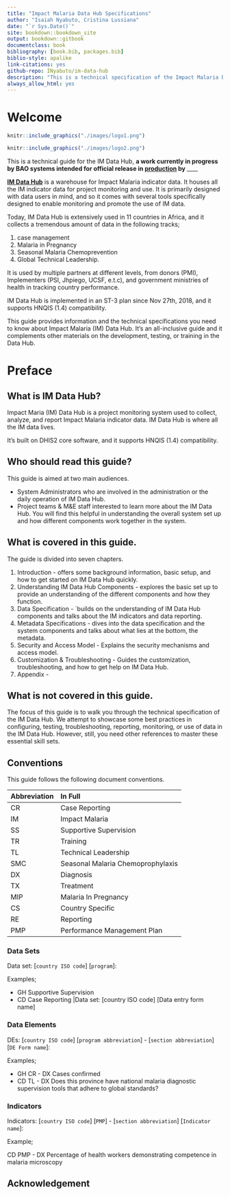 ```yaml
--- 
title: "Impact Malaria Data Hub Specifications"
author: "Isaiah Nyabuto, Cristina Lussiana"
date: "`r Sys.Date()`"
site: bookdown::bookdown_site
output: bookdown::gitbook
documentclass: book
bibliography: [book.bib, packages.bib]
biblio-style: apalike
link-citations: yes
github-repo: INyabuto/im-data-hub
description: "This is a technical specification of the Impact Malaria Data Hub."
always_allow_html: yes
---
```


# Welcome {-}

```r
knitr::include_graphics("./images/logo1.png")
```

```r
knitr::include_graphics("./images/logo2.png")
```

This is a technical guide for the IM Data Hub, __a work currently in progress by BAO systems intended for official release in [production](imdatahub.org) by ______


[__IM Data Hub__](imdatahub.org) is a warehouse for Impact Malaria indicator data. It houses all the IM indicator data for project monitoring and use. It is primarily designed with data users in mind, and so it comes with several tools specifically designed to enable monitoring and promote the use of IM data.

Today, IM Data Hub is extensively used in 11 countries in Africa, and it collects a tremendous amount of data in the following tracks; 


1. case management
2. Malaria in Pregnancy
3. Seasonal Malaria Chemoprevention
4. Global Technical Leadership.

It is used by multiple partners at different levels, from donors (PMI), Implementers (PSI, Jhpiego, UCSF, e.t.c), and government ministries of health in tracking country performance.

IM Data Hub is implemented in an ST-3 plan since Nov 27th, 2018, and it supports HNQIS (1.4) compatibility. 

This guide provides information and the technical specifications you need to know about Impact Malaria (IM) Data Hub. It’s an all-inclusive guide and it complements other materials on the development, testing, or training in the Data Hub.

<!--  Start of the preface -->

# Preface {-} 
## What is IM Data Hub? 
Impact Maria (IM) Data Hub is a project monitoring system used to collect, analyze, and report Impact Malaria indicator data. IM Data Hub is where all the IM data lives.


It's built on DHIS2 core software, and it supports HNQIS (1.4) compatibility. 


## Who should read this guide?

This guide is aimed at two main audiences. 

- System Administrators who are involved in the administration or the daily operation of IM Data Hub.
- Project teams & M&E staff interested to learn more about the IM Data Hub. You will find this helpful in understanding the overall system set up and how different components work together in the system.

## What is covered in this guide.

The guide is divided into seven chapters.

1. Introduction - offers some background information, basic setup, and how to get started on IM Data Hub quickly.
2. Understanding IM Data Hub Components - explores the basic set up to provide an understanding of the different components and how they function.
3. Data Specification - `builds on the understanding of IM Data Hub components and talks about the IM indicators and data reporting.
4. Metadata Specifications - dives into the data specification and the system components and talks about what lies at the bottom, the metadata. 
5. Security and Access Model - Explains the security mechanisms and access model.
6. Customization & Troubleshooting - Guides the customization, troubleshooting, and how to get help on IM Data Hub. 
7. Appendix -


## What is not covered in this guide.

The focus of this guide is to walk you through the technical specification of the IM Data Hub. We attempt to showcase some best practices in configuring, testing, troubleshooting, reporting, monitoring, or use of data in the IM Data Hub. However, still, you need other references to master these essential skill sets. 

## Conventions

This guide follows the following document conventions. 


Abbreviation                   |In Full
----------------------------- |:---------------------------
CR                             | Case Reporting
IM                             |Impact Malaria
SS                             |Supportive Supervision
TR                             |Training
TL                             |Technical Leadership
SMC                            |Seasonal Malaria Chemoprophylaxis
DX                             |Diagnosis
TX                             |Treatment
MIP | Malaria In Pregnancy
CS  |Country Specific
RE  |Reporting
PMP |Performance Management Plan

### Data Sets 
Data set: [`country ISO code`] [`program`]: 

Examples;

- GH Supportive Supervision
- CD Case Reporting |Data set: [country ISO code] [Data entry form name]

### Data Elements 

DEs: [`country ISO code`] [`program abbreviation`] - [`section abbreviation`] [`DE Form name`]:

Examples;

- GH CR - DX Cases confirmed 
- CD TL - DX Does this province have national malaria diagnostic supervision tools that adhere to global standards? 


### Indicators 

Indicators: [`country ISO code`] [`PMP`] - [`section abbreviation`] [`Indicator name`]:

Example;

CD PMP - DX Percentage of health workers demonstrating competence in malaria microscopy 

## Acknowledgement






